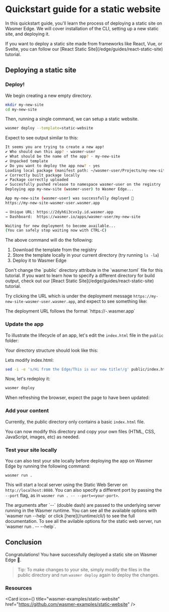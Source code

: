 
# Quickstart guide for a static website

In this quickstart guide, you'll learn the process of deploying a static site on Wasmer Edge.
We will cover installation of the CLI, setting up a new static site, and deploying it.

<Callout type="default" emoji="⚛">
  If you want to deploy a static site made from frameworks like React, Vue, or
  Svelte, you can follow our [React Static
  Site](/edge/guides/react-static-site) tutorial.
</Callout>

## Deploying a static site

<Steps>

<Install />

<Login />

<CliVersionCallout />

### Deploy!
We begin creating a new empty directory.
```bash copy
mkdir my-new-site
cd my-new-site
```

Then, running a single command, we can setup a static website.
```bash copy
wasmer deploy --template=static-website             
```

Expect to see output similar to this:
```bash
It seems you are trying to create a new app!
✔ Who should own this app? · wasmer-user
✔ What should be the name of the app? · my-new-site
✔ Unpacked template
✔ Do you want to deploy the app now? · yes
Loading local package (manifest path: ~/wasmer-user/Projects/my-new-site/.)
✔ Correctly built package locally
✔ Package correctly uploaded
✔ Succesfully pushed release to namespace wasmer-user on the registry
Deploying app my-new-site (wasmer-user) to Wasmer Edge...

App my-new-site (wasmer-user) was successfully deployed 🚀
https://my-new-site-wasmer-user.wasmer.app

→ Unique URL: https://2dyh6i3cvx1y.id.wasmer.app
→ Dashboard:  https://wasmer.io/apps/wasmer-user/my-new-site

Waiting for new deployment to become available...
(You can safely stop waiting now with CTRL-C)
 ```

The above command will do the following:

1. Download the template from the registry 
1. Store the template locally in your current directory (try running `ls -la`)
1. Deploy it to Wasmer Edge

<Callout type="error" emoji="⚠️">
Don't change the `public` directory attribute in the `wasmer.toml` file for this tutorial.
If you want to learn how to specify a different directory for build output, check out our [React Static Site](/edge/guides/react-static-site) tutorial.
</Callout>

Try clicking the URL which is under the deployment message `https://my-new-site-wasmer-user.wasmer.app`, and expect to see something like:

<Callout type="info" emoji="ℹ">
    The deployment URL follows the format `https://<app-name>-<app-owner>.wasmer.app`
</Callout>

<StaticSite image={staticSiteImg} />

### Update the app 
To illustrate the lifecycle of an app, let's edit the `index.html` file in the `public` folder: 

Your directory structure should look like this:

<FileTree>
  <FileTree.Folder name="my-new-site" defaultOpen>
    <FileTree.File name="LICENSE" />
    <FileTree.File name="README.md" />
    <FileTree.File name="app.yaml" />
	<FileTree.Folder name="public" defaultOpen>
  	  <FileTree.File name="index.html" />
  	</FileTree.Folder>
  	<FileTree.Folder name="settings" defaultOpen>
  	  <FileTree.File name="config.toml" />
  	</FileTree.Folder>
    <FileTree.File name="wasmer.toml" />
  </FileTree.Folder>
</FileTree>

Lets modify index.html:

```bash copy
sed -i -e 's/Hi from the Edge/This is our new title!/g' public/index.html 
```

Now, let's redeploy it:
```bash copy
wasmer deploy
```

When refreshing the browser, expect the page to have been updated:
<StaticSite image={updatedStaticSiteImg} />

### Add your content

Currently, the public directory only contains a basic `index.html` file.

You can now modify this directory and copy your own files (HTML, CSS, JavaScript, images, etc) as needed.

### Test your site locally 

You can also test your site locally before deploying the app on Wasmer Edge by running the following command:

```shell copy
wasmer run .
```

This will start a local server using the Static Web Server on `http://localhost:8080`.
You can also specify a different port by passing the `--port` flag, as in `wasmer run . -- --port=<your-port>`.

<Callout type="info" emoji="ℹ️">
  The arguments after `--` (double dash) are passed to the underlying server running in the Wasmer runtime.
</Callout>

<Callout type="info" emoji="ℹ️">
  You can see all the available options with `wasmer run --help` or click [here](/runtime/cli/) to see the full documentation.
  To see all the avilable options for the static web server, run `wasmer run . -- --help`.
</Callout>

</Steps>

## Conclusion

Congratulations! You have successfully deployed a static site on Wasmer Edge 🚀.

> Tip: To make changes to your site, simply modify the files in the public
> directory and run `wasmer deploy` again to deploy the changes.

### Resources

<Card
  icon={<GitHubLogo />}
  title="wasmer-examples/static-website"
  href="https://github.com/wasmer-examples/static-website"
/>
